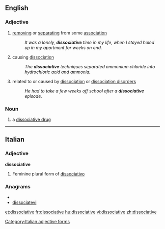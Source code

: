 ==English==

===Adjective===
{{infl|en|adjective}}

# [[removing]] or [[separating]] from some [[association]]
#: ''It was a lonely, '''dissociative''' time in my life, when I stayed holed up in my apartment for weeks on end.''
# causing [[dissociation]]
#: ''The '''dissociative''' techniques separated ammonium chloride into hydrochloric acid and ammonia.''
# {{psychology}} related to or caused by [[dissociation]] or [[dissociation disorder]]s
#: ''He had to take a few weeks off school after a '''dissociative''' episode.''

===Noun===
{{en-noun}}

# a [[dissociative drug]]

----

==Italian==

===Adjective===
'''dissociative''' {{f}}

# Feminine plural form of [[dissociativo]]

===Anagrams===
* {{alphagram|acdeiiiosstv}}
* [[dissociatevi#Italian|dissociatevi]]

[[Category:Italian adjective forms]]

[[et:dissociative]]
[[fr:dissociative]]
[[hu:dissociative]]
[[vi:dissociative]]
[[zh:dissociative]]